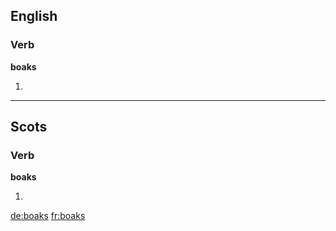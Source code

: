 ==English==

===Verb===
'''boaks'''

# {{en-third-person singular of|boak}}

----

==Scots==

===Verb===
'''boaks'''

# {{third-person singular of|boak|lang=sco}}

[[de:boaks]]
[[fr:boaks]]